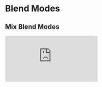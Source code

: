
<Meta title="styling/blend-modes" />

# Blend Modes

## Mix Blend Modes

<iframe
  scrolling="no"
  style={{ width: "100%", height: "400px" }}
  title="Inline Block Example"
  src="https://codepen.io/schalkventer/embed/dyvWdMv?height=265&theme-id=dark&default-tab=html,result&editable=true"
  frameBorder="no"
  loading="lazy"
  allowTransparency="true"
  allowFullscreen="true"
/>
